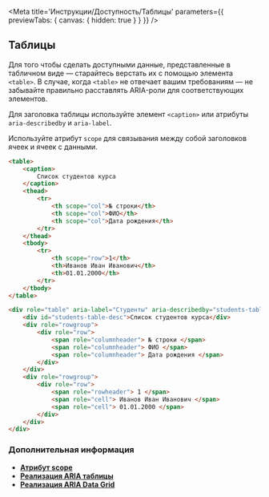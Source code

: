 
<Meta
    title='Инструкции/Доступность/Таблицы'
    parameters={{ previewTabs: { canvas: { hidden: true } } }}
/>

## Таблицы

Для того чтобы сделать доступными данные, представленные в табличном виде — старайтесь верстать их с помощью элемента `<table>`. В случае, когда `<table>` не отвечает вашим требованиям — не забывайте правильно расставлять ARIA-роли для соответствующих элементов.

Для заголовка таблицы используйте элемент `<caption>` или атрибуты `aria-describedby` и `aria-label`.

Используйте атрибут `scope` для связывания между собой заголовков ячеек и ячеек с данными.

```html
<table>
    <caption>
        Список студентов курса
    </caption>
    <thead>
        <tr>
            <th scope="col">№ строки</th>
            <th scope="col">ФИО</th>
            <th scope="col">Дата рождения</th>
        </tr>
    </thead>
    <tbody>
        <tr>
            <th scope="row">1</th>
            <th>Иванов Иван Иванович</th>
            <th>01.01.2000</th>
        </tr>
    </tbody>
</table>
```

```html
<div role="table" aria-label="Студенты" aria-describedby="students-table-desc">
    <div id="students-table-desc">Список студентов курса</div>
    <div role="rowgroup">
        <div role="row">
            <span role="columnheader"> № строки </span>
            <span role="columnheader"> ФИО </span>
            <span role="columnheader"> Дата рождения </span>
        </div>
    </div>
    <div role="rowgroup">
        <div role="row">
            <span role="rowheader"> 1 </span>
            <span role="cell"> Иванов Иван Иванович </span>
            <span role="cell"> 01.01.2000 </span>
        </div>
    </div>
</div>
```

### Дополнительная информация

-   **[Атрибут scope](http://htmlbook.ru/html/th/scope)**
-   **[Реализация ARIA таблицы](https://www.w3.org/TR/2019/NOTE-wai-aria-practices-1.1-20190814/examples/table/table.html)**
-   **[Реализация ARIA Data Grid](https://www.w3.org/TR/2019/NOTE-wai-aria-practices-1.1-20190814/examples/grid/dataGrids.html)**
